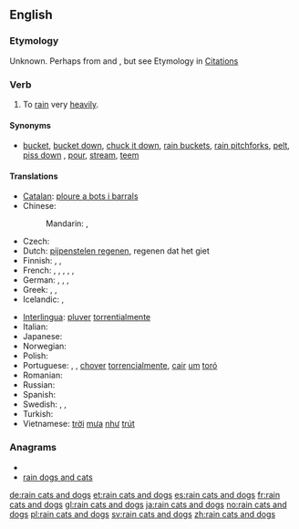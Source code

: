 ==English==

===Etymology===
Unknown. Perhaps from {{etyl|grc|en}} {{term|κατά||lang=grc|tr=cata|against}} and {{term|δόξα||tr=doxa|lang=grc|opinion, expectation}}, but see Etymology in [[:Citations:rain cats and dogs#Etymology|Citations]]

===Verb===
{{en-verb|inf=to [[rain]] [[cat]]s and [[dog]]s|rains cats and dogs|raining cats and dogs|rained cats and dogs}}

# {{idiom}} To [[rain]] very [[heavily]].

====Synonyms====
* {{sense|to rain very heavily}} [[bucket]], [[bucket down]], [[chuck it down]], [[rain buckets]], [[rain pitchforks]], [[pelt]], [[piss down]] {{italbrac|coarse slang}}, [[pour]], [[stream]], [[teem]]

====Translations====
{{trans-top|to rain very heavily}}
* [[Catalan]]: [[ploure a bots i barrals]]
* Chinese:
*: Mandarin: {{t|cmn|傾盆大雨|sc=Hani}},  {{t|cmn|倾盆大雨|tr=qīngpéndàyǔ|sc=Hani}}
* Czech: {{t-|cs|lít jako z konve}}
* Dutch: [[pijpenstelen regenen]], regenen dat het giet
* Finnish: {{t-|fi|sataa kaatamalla}}, {{t-|fi|sataa äkäisiä ämmiä äkeet selässä}}, {{t-|fi|sataa kuin saavista kaataen}}
* French: {{t+|fr|pleuvoir des cordes}}, {{t+|fr|pleuvoir à verse}}, {{t+|fr|pleuvoir des hallebardes}}, {{t+|fr|pleuvoir comme vache qui pisse}}, {{qualifier|Québec}} {{t+|fr|pleuvoir à boire debout}}, {{qualifier|Belgium}} {{t+|fr|dracher}}
* German: {{t+|de|Bindfäden regnen}}, {{t+|de|in Strömen regnen}}, {{t-|de|aus allen Kannen gießen}}, {{t-|de|aus allen Kannen schütten}}
* Greek: {{t+|el|βρέχει καρεκλοπόδαρα}},  {{t|el|ρίχνει καρεκλοπόδαρα}},  {{t|el|βρέχει με το τουλούμι}}
* Icelandic: {{t|is|vera mígandi rigning}}, {{t|is|rigna eldi og brennisteini}}
{{trans-mid}}
* [[Interlingua]]: [[pluver]] [[torrentialmente]]
* Italian: {{t-|it|piovere a catinelle}}
* Japanese: {{t|ja|土砂降りになる|tr=どしゃぶりになる, doshaburi-ni naru}}
* Norwegian: {{t+|no|høljeregne}}
* Polish: {{t-|pl|leje jak z cebra}}
* Portuguese: {{qualifier|Portugal}} {{t+|pt|chover a cântaros}}, {{qualifier|Portugal}} {{t-|pt|chover a potes}}, [[chover]] [[torrencialmente]], {{qualifier|Brazil}} [[cair]] [[um]] [[toró]]
* Romanian: {{t-|ro|a ploua cu găleata}}
* Russian: {{t-|ru|лить как из ведра|tr=lit’ kak iz v'edrá}}
* Spanish: {{t-|es|llover a cántaros}}
* Swedish: {{t+|sv|ösregna}}, {{t+|sv|spöregna}}, {{t-|sv|stå som spön i backen}}
* Turkish: {{t|tr|bardaktan boşanırcasına yağmak}}
* Vietnamese: [[trời]] [[mưa]] [[như]] [[trút]]
{{trans-bottom}}

===Anagrams===
* {{alphagram|aaacddginnorsst}}
* [[rain dogs and cats#English|rain dogs and cats]]

[[de:rain cats and dogs]]
[[et:rain cats and dogs]]
[[es:rain cats and dogs]]
[[fr:rain cats and dogs]]
[[gl:rain cats and dogs]]
[[ja:rain cats and dogs]]
[[no:rain cats and dogs]]
[[pl:rain cats and dogs]]
[[sv:rain cats and dogs]]
[[zh:rain cats and dogs]]